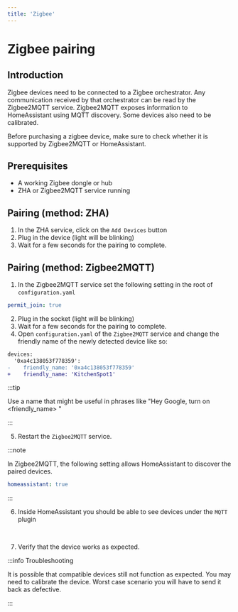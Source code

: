 ```yaml
---
title: 'Zigbee'
---
```



# Zigbee pairing

## Introduction

Zigbee devices need to be connected to a Zigbee orchestrator. Any communication received by that
orchestrator can be read by the Zigbee2MQTT service. Zigbee2MQTT exposes information to
HomeAssistant using MQTT discovery. Some devices also need to be calibrated.

Before purchasing a zigbee device, make sure to check whether it is supported by Zigbee2MQTT or
HomeAssistant.

## Prerequisites

- A working Zigbee dongle or hub
- ZHA or Zigbee2MQTT service running

## Pairing (method: ZHA)

1. In the ZHA service, click on the `Add Devices` button
2. Plug in the device (light will be blinking)
3. Wait for a few seconds for the pairing to complete.

## Pairing (method: Zigbee2MQTT)

1. In the Zigbee2MQTT service set the following setting in the root of `configuration.yaml`

```yaml
permit_join: true
```

2. Plug in the socket (light will be blinking)
3. Wait for a few seconds for the pairing to complete.
4. Open `configuration.yaml` of the `Zigbee2MQTT` service and change the friendly name of the newly
   detected device like so:

```diff
devices:
  '0xa4c138053f778359':
-    friendly_name: '0xa4c138053f778359'
+    friendly_name: 'KitchenSpot1'
```

:::tip

Use a name that might be useful in phrases like "Hey Google, turn on &lt;friendly_name&gt; "

:::

5. Restart the `Zigbee2MQTT` service.

:::note

In Zigbee2MQTT, the following setting allows HomeAssistant to discover the paired devices.

```yaml
homeassistant: true
```

:::

6. Inside HomeAssistant you should be able to see devices under the `MQTT` plugin

<ImageWrapper>
  <Image img={require('./assets/devices-in-mqtt-plugin.png')} />
  <Image img={require('./assets/mqtt-devices.png')} />
  <Image img={require('./assets/controls.png')} />
</ImageWrapper>

7. Verify that the device works as expected.

:::info Troubleshooting

It is possible that compatible devices still not function as expected. You may need to calibrate the
device. Worst case scenario you will have to send it back as defective.

:::

